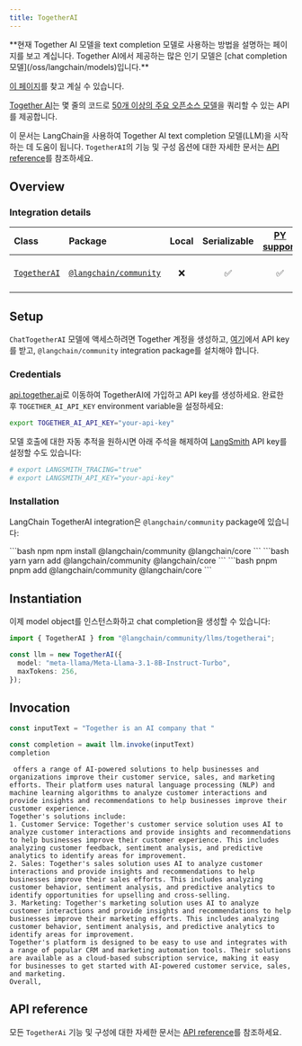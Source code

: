 ```yaml
---
title: TogetherAI
---
```


<Warning>
**현재 Together AI 모델을 text completion 모델로 사용하는 방법을 설명하는 페이지를 보고 계십니다. Together AI에서 제공하는 많은 인기 모델은 [chat completion 모델](/oss/langchain/models)입니다.**

[이 페이지](/oss/integrations/chat/togetherai/)를 찾고 계실 수 있습니다.
</Warning>

[Together AI](https://www.together.ai/)는 몇 줄의 코드로 [50개 이상의 주요 오픈소스 모델](https://docs.together.ai/docs/inference-models)을 쿼리할 수 있는 API를 제공합니다.

이 문서는 LangChain을 사용하여 Together AI text completion 모델(LLM)을 시작하는 데 도움이 됩니다. `TogetherAI`의 기능 및 구성 옵션에 대한 자세한 문서는 [API reference](https://api.js.langchain.com/classes/langchain_community_llms_togetherai.TogetherAI.html)를 참조하세요.

## Overview

### Integration details

| Class | Package | Local | Serializable | [PY support](https://python.langchain.com/docs/integrations/llms/together/) | Downloads | Version |
| :--- | :--- | :---: | :---: |  :---: | :---: | :---: |
| [`TogetherAI`](https://api.js.langchain.com/classes/langchain_community_llms_togetherai.TogetherAI.html) | [`@langchain/community`](https://npmjs.com/@langchain/community) | ❌ | ✅ | ✅ | ![NPM - Downloads](https://img.shields.io/npm/dm/@langchain/community?style=flat-square&label=%20&) | ![NPM - Version](https://img.shields.io/npm/v/@langchain/community?style=flat-square&label=%20&) |

## Setup

`ChatTogetherAI` 모델에 액세스하려면 Together 계정을 생성하고, [여기](https://api.together.xyz/)에서 API key를 받고, `@langchain/community` integration package를 설치해야 합니다.

### Credentials

[api.together.ai](https://api.together.ai/)로 이동하여 TogetherAI에 가입하고 API key를 생성하세요. 완료한 후 `TOGETHER_AI_API_KEY` environment variable을 설정하세요:

```bash
export TOGETHER_AI_API_KEY="your-api-key"
```

모델 호출에 대한 자동 추적을 원하시면 아래 주석을 해제하여 [LangSmith](https://docs.smith.langchain.com/) API key를 설정할 수도 있습니다:

```bash
# export LANGSMITH_TRACING="true"
# export LANGSMITH_API_KEY="your-api-key"
```

### Installation

LangChain TogetherAI integration은 `@langchain/community` package에 있습니다:

<CodeGroup>
```bash npm
npm install @langchain/community @langchain/core
```
```bash yarn
yarn add @langchain/community @langchain/core
```
```bash pnpm
pnpm add @langchain/community @langchain/core
```
</CodeGroup>

## Instantiation

이제 model object를 인스턴스화하고 chat completion을 생성할 수 있습니다:

```typescript
import { TogetherAI } from "@langchain/community/llms/togetherai";

const llm = new TogetherAI({
  model: "meta-llama/Meta-Llama-3.1-8B-Instruct-Turbo",
  maxTokens: 256,
});
```

## Invocation

```typescript
const inputText = "Together is an AI company that "

const completion = await llm.invoke(inputText)
completion
```

```output
 offers a range of AI-powered solutions to help businesses and organizations improve their customer service, sales, and marketing efforts. Their platform uses natural language processing (NLP) and machine learning algorithms to analyze customer interactions and provide insights and recommendations to help businesses improve their customer experience.
Together's solutions include:
1. Customer Service: Together's customer service solution uses AI to analyze customer interactions and provide insights and recommendations to help businesses improve their customer experience. This includes analyzing customer feedback, sentiment analysis, and predictive analytics to identify areas for improvement.
2. Sales: Together's sales solution uses AI to analyze customer interactions and provide insights and recommendations to help businesses improve their sales efforts. This includes analyzing customer behavior, sentiment analysis, and predictive analytics to identify opportunities for upselling and cross-selling.
3. Marketing: Together's marketing solution uses AI to analyze customer interactions and provide insights and recommendations to help businesses improve their marketing efforts. This includes analyzing customer behavior, sentiment analysis, and predictive analytics to identify areas for improvement.
Together's platform is designed to be easy to use and integrates with a range of popular CRM and marketing automation tools. Their solutions are available as a cloud-based subscription service, making it easy for businesses to get started with AI-powered customer service, sales, and marketing.
Overall,
```

## API reference

모든 `TogetherAi` 기능 및 구성에 대한 자세한 문서는 [API reference](https://api.js.langchain.com/classes/langchain_community_llms_togetherai.TogetherAI.html)를 참조하세요.